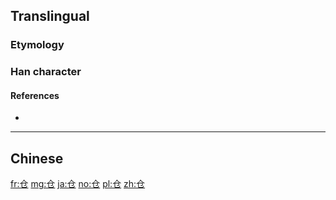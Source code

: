 {{also|倉}}
==Translingual==

===Etymology===
{{Han simp|倉}}

===Han character===
{{Han char|rn=9|rad=人|as=02|sn=4|four=|canj=OSU|ids=⿱人㔾}}

====References====
* {{Han ref|kx=0092.051|hdz=10105.060|uh=4ED3|ud=20179}}

----

==Chinese==
{{zh-see|倉}}

[[fr:仓]]
[[mg:仓]]
[[ja:仓]]
[[no:仓]]
[[pl:仓]]
[[zh:仓]]